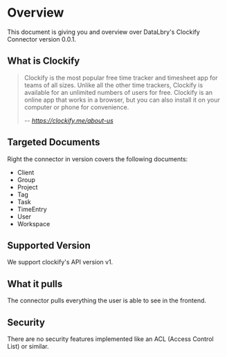 # Overview

This document is giving you and overview over DataLbry's Clockify Connector version 0.0.1.

## What is Clockify

> Clockify is the most popular free time tracker and timesheet app for teams of all sizes. Unlike all the other time
> trackers, Clockify is available for an unlimited numbers of users for free. Clockify is an online app that works in a
> browser, but you can also install it on your computer or phone for convenience.
>
> -- <cite>https://clockify.me/about-us</cite>

## Targeted Documents

Right the connector in version covers the following documents:

- Client
- Group
- Project
- Tag
- Task
- TimeEntry
- User
- Workspace

## Supported Version

We support clockify's API version v1.

## What it pulls

The connector pulls everything the user is able to see in the frontend.

## Security

There are no security features implemented like an ACL (Access Control List) or similar.

